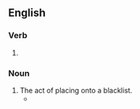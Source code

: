 ==English==

===Verb===
{{head|en|present participle}}

# {{present participle of|blacklist|lang=en|nocat=1}}

===Noun===
{{en-noun}}

# The act of placing onto a blacklist.
#* {{quote-journal|lang=en|date=February 22, 2009|author=Kevin Baker|title=Blood on the Street|work=New York Times|url=http://www.nytimes.com/2009/02/22/books/review/Baker-t.html
|passage=Efforts to unionize were routinely met with clubbings, shootings, jailings, '''blacklistings''' and executions, perpetrated not only by well-armed legions of company goons, but also by police officers, deputies, National Guardsmen and even regular soldiers.}}
